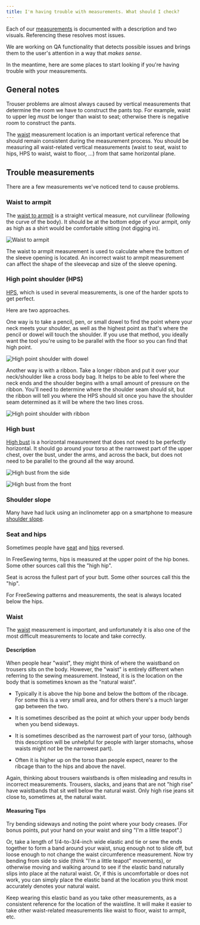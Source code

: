 ```yaml
---
title: I'm having trouble with measurements. What should I check?
---
```


Each of our [measurements](https://freesewing.org/docs/measurements) is
documented with a description and two visuals. Referencing these resolves most
issues.

We are working on QA functionality that detects possible issues and brings them
to the user's attention in a way that _makes sense_.

In the meantime, here are some places to start looking if you're having trouble
with your measurements.

## General notes

Trouser problems are almost always caused by vertical measurements that
determine the room we have to construct the pants top. For example, waist to
upper leg _must_ be longer than waist to seat; otherwise there is negative room
to construct the pants.

The [waist](#waist) measurement location is an important vertical reference
that should remain consistent during the measurement process.
You should be measuring all waist-related vertical measurements
(waist to seat, waist to hips, HPS to waist, waist to floor, ...)
from that same horizontal plane.

## Trouble measurements

There are a few measurements we've noticed tend to cause problems.

### Waist to armpit

The [waist to armpit](https://freesewing.org/docs/measurements/waisttoarmpit)
is a straight vertical measure, not curvilinear (following the curve of the
body). It should be at the bottom edge of your armpit, only as high as a shirt
would be comfortable sitting (not digging in).

![Waist to armpit](waisttoarmpit.jpg)

The waist to armpit measurement is used to calculate where the bottom
of the sleeve opening is located.
An incorrect waist to armpit measurement can affect the shape of the
sleevecap and size of the sleeve opening.

### High point shoulder (HPS)

[HPS](https://freesewing.org/docs/sewing/hps), which is used in several
measurements, is one of the harder spots to get perfect.

Here are two approaches.

One way is to take a pencil, pen, or small dowel to find the point where your
neck meets your shoulder, as well as the highest point as that's where the
pencil or dowel will touch the shoulder. If you use that method, you ideally
want the tool you're using to be parallel with the floor so you can find that
high point.

![High point shoulder with dowel](hps2.jpg)

Another way is with a ribbon. Take a longer ribbon and put it over your
neck/shoulder like a cross body bag. It helps to be able to feel where the neck
ends and the shoulder begins with a small amount of pressure on the ribbon.
You'll need to determine where the shoulder seam should sit, but the ribbon
will tell you where the HPS should sit once you have the shoulder seam
determined as it will be where the two lines cross.

![High point shoulder with ribbon](hps.jpg)

### High bust

[High bust](https://freesewing.org/docs/measurements/highbust) is a horizontal
measurement that does not need to be perfectly horizontal. It should go around
your torso at the narrowest part of the upper chest, over the bust, under the
arms, and across the back, but does not need to be parallel to the ground all
the way around.

![High bust from the side](highbust.jpg)

![High bust from the front](highbust2.jpg)

### Shoulder slope

Many have had luck using an inclinometer app on a smartphone to measure
[shoulder slope](https://freesewing.org/docs/measurements/shoulderslope).

### Seat and hips

Sometimes people have [seat](https://freesewing.org/docs/measurements/seat) and
[hips](https://freesewing.org/docs/measurements/hips) reversed.

In FreeSewing terms, hips is measured at the upper point of the hip bones. Some
other sources call this the "high hip".

Seat is across the fullest part of your butt. Some other sources call this the
"hip".

For FreeSewing patterns and measurements,
the seat is always located below the hips.

### Waist

The [waist](https://freesewing.org/docs/measurements/waist) measurement
is important, and unfortunately it is also one of the most difficult
measurements to locate and take correctly.

#### Description

When people hear "waist", they might think of where the waistband on
trousers sits on the body.
However, the "waist" is entirely different when referring to the
sewing measurement.
Instead, it is is the location on the body that is sometimes known as
the "natural waist".

- Typically it is above the hip bone and below the bottom of the ribcage.
  For some this is a very small area, and for others there's a much larger
  gap between the two.

- It is sometimes described as the point at which your upper body bends
  when you bend sideways.

- It is sometimes described as the narrowest part of your torso,
  (although this description will be unhelpful for people with larger
  stomachs, whose waists might _not_ be the narrowest part).

- Often it is higher up on the torso than people expect,
  nearer to the ribcage than to the hips and above the navel.

Again, thinking about trousers waistbands is often misleading and
results in incorrect measurements.
Trousers, slacks, and jeans that are not "high rise" have waistbands
that sit well below the natural waist.
Only high rise jeans sit close to, sometimes at, the natural waist.

#### Measuring Tips

Try bending sideways and noting the point where your body creases. (For bonus
points, put your hand on your waist and sing "I'm a little teapot".)

Or, take a length of 1/4-to-3/4-inch wide elastic and
tie or sew the ends together to form a band around your waist,
snug enough not to slide off, but loose enough to not change the
waist circumference measurement.
Now try bending from side to side (think "I'm a little teapot" movements),
or otherwise moving and walking around to see if the elastic band
naturally slips into place at the natural waist.
Or, if this is uncomfortable or does not work, you can simply place
the elastic band at the location you think most accurately denotes
your natural waist.

Keep wearing this elastic band as you take other measurements, as
a consistent reference for the location of the waistline.
It will make it easier to take other waist-related measurements
like waist to floor, waist to armpit, etc.
